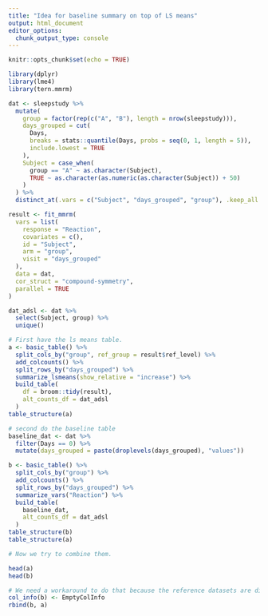 ```yaml
---
title: "Idea for baseline summary on top of LS means"
output: html_document
editor_options:
  chunk_output_type: console
---
```


```r
knitr::opts_chunk$set(echo = TRUE)
```

```r
library(dplyr)
library(lme4)
library(tern.mmrm)

dat <- sleepstudy %>%
  mutate(
    group = factor(rep(c("A", "B"), length = nrow(sleepstudy))),
    days_grouped = cut(
      Days,
      breaks = stats::quantile(Days, probs = seq(0, 1, length = 5)),
      include.lowest = TRUE
    ),
    Subject = case_when(
      group == "A" ~ as.character(Subject),
      TRUE ~ as.character(as.numeric(as.character(Subject)) + 50)
    )
  ) %>%
  distinct_at(.vars = c("Subject", "days_grouped", "group"), .keep_all = TRUE)

result <- fit_mmrm(
  vars = list(
    response = "Reaction",
    covariates = c(),
    id = "Subject",
    arm = "group",
    visit = "days_grouped"
  ),
  data = dat,
  cor_struct = "compound-symmetry",
  parallel = TRUE
)

dat_adsl <- dat %>%
  select(Subject, group) %>%
  unique()

# First have the ls means table.
a <- basic_table() %>%
  split_cols_by("group", ref_group = result$ref_level) %>%
  add_colcounts() %>%
  split_rows_by("days_grouped") %>%
  summarize_lsmeans(show_relative = "increase") %>%
  build_table(
    df = broom::tidy(result),
    alt_counts_df = dat_adsl
  )
table_structure(a)

# second do the baseline table
baseline_dat <- dat %>%
  filter(Days == 0) %>%
  mutate(days_grouped = paste(droplevels(days_grouped), "values"))

b <- basic_table() %>%
  split_cols_by("group") %>%
  add_colcounts() %>%
  split_rows_by("days_grouped") %>%
  summarize_vars("Reaction") %>%
  build_table(
    baseline_dat,
    alt_counts_df = dat_adsl
  )
table_structure(b)
table_structure(a)

# Now we try to combine them.

head(a)
head(b)

# We need a workaround to do that because the reference datasets are different.
col_info(b) <- EmptyColInfo
rbind(b, a)
```
